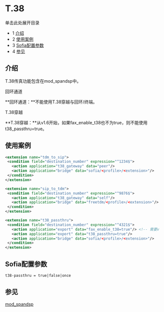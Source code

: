 # T.38

单击此处展开目录

* 1 [介绍](#introduction)
* 2 [使用案例](#use-cases)
* 3 [Sofia配置参数](#--)
* 4 [参见](#--)

## 介绍

T.38传真功能包含在mod\_spandsp中。

回环通道

**回环通道：**不能使用T.38穿越与回环/终端。

T.38穿越

**T.38穿越：**从v1.6开始，如果fax\_enable\_t38也不为true，则不能使用t38\_passthru=true。

## 使用案例

```xml
<extension name="tdm_to_sip">
 <condition field="destination_number" expression="^1234$">
   <action application="t38_gateway" data="peer"/>
   <action application="bridge" data="sofia/<profile>/<extension>"/>
 </condition>
</extension>
```

```xml
<extension name="sip_to_tdm">
 <condition field="destination_number" expression="^9876$">
   <action application="t38_gateway" data="self"/>
   <action application="bridge" data="freetdm/<profile>/<extension>"/>
 </condition>
</extension>
```

```xml
<extension name="t38_passthru">
 <condition field="destination_number" expression="^4321$">
   <action application="export" data="fax_enable_t38=true"/> <!-- 需要v1.6以上版本 -->
   <action application="export" data="t38_passthru=true"/>
   <action application="bridge" data="sofia/<profile>/<extension>"/>
 </condition>
</extension>
```

## Sofia配置参数

```xml
t38-passthru = true|false|once
```

## 参见

[mod\_spandsp](../mod_spandsp_6587021.mdx#--)